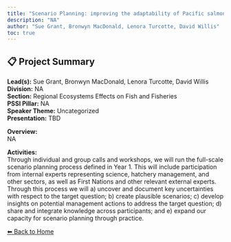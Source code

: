 ```yaml
---
title: "Scenario Planning: improving the adaptability of Pacific salmon hatchery planning and implementation to current and future climate changes"
description: "NA"
author: "Sue Grant, Bronwyn MacDonald, Lenora Turcotte, David Willis"
toc: true
---
```


## 📋 Project Summary

**Lead(s):** Sue Grant, Bronwyn MacDonald, Lenora Turcotte, David Willis  
**Division:** NA  
**Section:** Regional Ecosystems Effects on Fish and Fisheries  
**PSSI Pillar:** NA  
**Speaker Theme:** Uncategorized  
**Presentation:** TBD  

**Overview:**  
NA   

**Activities:**  
Through individual and group calls and workshops, we will run the full-scale scenario planning process defined in Year 1. This will include participation from internal experts representing science, hatchery management, and other sectors, as well as First Nations and other relevant external experts. Through this process we will a) uncover and document key uncertainties with respect to the target question; b) create plausible scenarios; c) develop insights on potential management actions to address the target question; d) share and integrate knowledge across participants; and e) expand our capacity for scenario planning through practice.

[⬅ Back to Home](../index.qmd)
